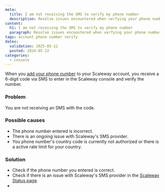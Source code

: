 ```yaml
---
meta:
  title: I am not receiving the SMS to verify my phone number
  description: Resolve issues encountered when verfying your phone number.
content:
  h1: I am not receiving the SMS to verify my phone number
  paragraph: Resolve issues encountered when verfying your phone number.
tags: account phone number verify
dates:
  validation: 2025-05-22
  posted: 2024-05-22
categories:
  - console
---
```


When you [add your phone number](/account/how-to/create-an-account/#add-your-phone-number) to your Scaleway account, you receive a 6-digit code via SMS to enter in the Scaleway console and verify the number.

### Problem
You are not receiving an SMS with the code.

### Possible causes
- The phone number entered is incorrect.
- There is an ongoing issue with Scaleway's SMS provider.
- You phone number's country code is currently not authorized or there is a active rate limit for your country.

### Solution
- Check if the phone number you entered is correct.
- Check if there is an issue with Scaleway's SMS provider in the [Scaleway Status page](https://status.scaleway.com/).
-
